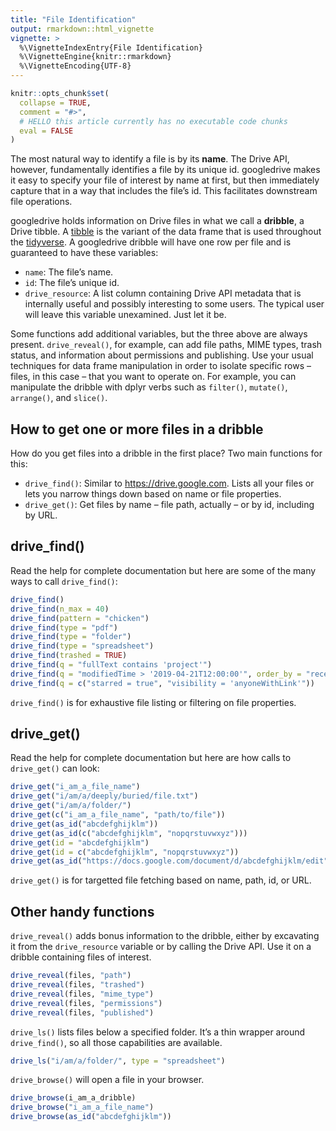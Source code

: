 ```yaml
---
title: "File Identification"
output: rmarkdown::html_vignette
vignette: >
  %\VignetteIndexEntry{File Identification}
  %\VignetteEngine{knitr::rmarkdown}
  %\VignetteEncoding{UTF-8}
---
```


```r
knitr::opts_chunk$set(
  collapse = TRUE,
  comment = "#>",
  # HELLO this article currently has no executable code chunks
  eval = FALSE
)
```

The most natural way to identify a file is by its **name**. The Drive API, however, fundamentally identifies a file by its unique id. googledrive makes it easy to specify your file of interest by name at first, but then immediately capture that in a way that includes the file's id. This facilitates downstream file operations.

googledrive holds information on Drive files in what we call a **dribble**, a Drive tibble. A [tibble](https://tibble.tidyverse.org/reference/tbl_df-class.html) is the variant of the data frame that is used throughout the [tidyverse](https://www.tidyverse.org). A googledrive dribble will have one row per file and is guaranteed to have these variables:

  * `name`: The file's name.
  * `id`: The file's unique id.
  * `drive_resource`: A list column containing Drive API metadata that is internally useful and possibly interesting to some users. The typical user will leave this variable unexamined. Just let it be.
  
Some functions add additional variables, but the three above are always present. `drive_reveal()`, for example, can add file paths, MIME types, trash status, and information about permissions and publishing. Use your usual techniques for data frame manipulation in order to isolate specific rows -- files, in this case -- that you want to operate on. For example, you can manipulate the dribble with dplyr verbs such as `filter()`, `mutate()`, `arrange()`, and `slice()`.

## How to get one or more files in a dribble

How do you get files into a dribble in the first place? Two main functions for this:

  * `drive_find()`: Similar to <https://drive.google.com>. Lists all your files
    or lets you narrow things down based on name or file properties.
  * `drive_get()`: Get files by name -- file path, actually -- or by id,
    including by URL.
  
## drive_find()

Read the help for complete documentation but here are some of the many ways to call `drive_find()`:

```r
drive_find()
drive_find(n_max = 40)
drive_find(pattern = "chicken")
drive_find(type = "pdf")
drive_find(type = "folder")
drive_find(type = "spreadsheet")
drive_find(trashed = TRUE)
drive_find(q = "fullText contains 'project'")
drive_find(q = "modifiedTime > '2019-04-21T12:00:00'", order_by = "recency")
drive_find(q = c("starred = true", "visibility = 'anyoneWithLink'"))
```

`drive_find()` is for exhaustive file listing or filtering on file properties.

## drive_get()

Read the help for complete documentation but here are how calls to `drive_get()` can look:

```r
drive_get("i_am_a_file_name")
drive_get("i/am/a/deeply/buried/file.txt")
drive_get("i/am/a/folder/")
drive_get(c("i_am_a_file_name", "path/to/file"))
drive_get(as_id("abcdefghijklm"))
drive_get(as_id(c("abcdefghijklm", "nopqrstuvwxyz")))
drive_get(id = "abcdefghijklm")
drive_get(id = c("abcdefghijklm", "nopqrstuvwxyz"))
drive_get(as_id("https://docs.google.com/document/d/abcdefghijklm/edit"))
```

`drive_get()` is for targetted file fetching based on name, path, id, or URL.

## Other handy functions

`drive_reveal()` adds bonus information to the dribble, either by excavating it from the `drive_resource` variable or by calling the Drive API. Use it on a dribble containing files of interest.

```r
drive_reveal(files, "path")
drive_reveal(files, "trashed")
drive_reveal(files, "mime_type")
drive_reveal(files, "permissions")
drive_reveal(files, "published")
```

`drive_ls()` lists files below a specified folder. It's a thin wrapper around `drive_find()`, so all those capabilities are available.

```r
drive_ls("i/am/a/folder/", type = "spreadsheet")
```

`drive_browse()` will open a file in your browser.

```r
drive_browse(i_am_a_dribble)
drive_browse("i_am_a_file_name")
drive_browse(as_id("abcdefghijklm"))
```
